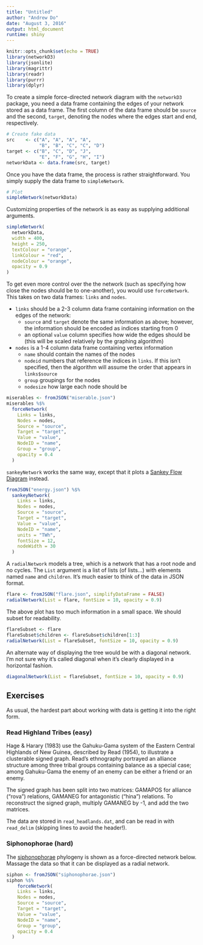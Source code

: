 ```yaml
---
title: "Untitled"
author: "Andrew Do"
date: "August 3, 2016"
output: html_document
runtime: shiny
---
```


```r
knitr::opts_chunk$set(echo = TRUE)
library(networkD3)
library(jsonlite)
library(magrittr)
library(readr)
library(purrr)
library(dplyr)
```

To create a simple force-directed network diagram with the `networkD3` package, you need a data frame containing the edges of your network stored as a data frame.  The first column of the data frame should be `source` and the second, `target`, denoting the nodes where the edges start and end, respectively.
```r
# Create fake data
src    <- c("A", "A", "A", "A",
            "B", "B", "C", "C", "D")
target <- c("B", "C", "D", "J",
            "E", "F", "G", "H", "I")
networkData <- data.frame(src, target)
```

Once you have the data frame, the process is rather straightforward.  You simply supply the data frame to `simpleNetwork`.
```r
# Plot
simpleNetwork(networkData)
```

Customizing properties of the network is as easy as supplying additional arguments.
```r
simpleNetwork(
  networkData, 
  width = 400,
  height = 250,
  textColour = "orange",
  linkColour = "red",
  nodeColour = "orange", 
  opacity = 0.9
)
```

To get even more control over the the network (such as specifying how close the nodes should be to one-another), you would use `forceNetwork`.  This takes on two data frames: `links` and `nodes`.

* `links` should be a 2-3 column data frame containing information on the edges of the network:
    + `source` and `target` denote the same information as above; however, the information should be encoded as indices starting from 0
    + an optional `value` column specifies how wide the edges should be (this will be scaled relatively by the graphing algorithm)
* `nodes` is a 1-4 column data frame containing vertex information
    + `name` should contain the names of the nodes
    + `nodeid` numbers that reference the indices in `links`.  If this isn't specified, then the algorithm will assume the order that appears in `links$source`
    + `group` groupings for the nodes
    + `nodesize` how large each node should be

```r
miserables <- fromJSON("miserable.json")
miserables %$%
  forceNetwork(
    Links = links, 
    Nodes = nodes, 
    Source = "source",
    Target = "target", 
    Value = "value", 
    NodeID = "name", 
    Group = "group", 
    opacity = 0.4
  )
```

`sankeyNetwork` works the same way, except that it plots a [Sankey Flow Diagram](https://en.wikipedia.org/wiki/Sankey_diagram) instead.

```r
fromJSON("energy.json") %$%
  sankeyNetwork(
    Links = links,
    Nodes = nodes,
    Source = "source",
    Target = "target",
    Value = "value",
    NodeID = "name",
    units = "TWh",
    fontSize = 12,
    nodeWidth = 30
  )
```

A `radialNetwork` models a tree, which is a network that has a root node and no cycles.  The `List` argument is a list of lists (of lists...) with elements named `name` and `children`.  It's much easier to think of the data in JSON format.
```r
flare <- fromJSON("flare.json", simplifyDataFrame = FALSE) 
radialNetwork(List = flare, fontSize = 10, opacity = 0.9)
```

The above plot has too much information in a small space.  We should subset for readability.
```r
flareSubset <- flare
flareSubset$children <- flareSubset$children[1:3]
radialNetwork(List = flareSubset, fontSize = 10, opacity = 0.9)
```

An alternate way of displaying the tree would be with a diagonal network.  I'm not sure why it's called diagonal when it's clearly displayed in a horizontal fashion.
```r
diagonalNetwork(List = flareSubset, fontSize = 10, opacity = 0.9)
```

## Exercises
As usual, the hardest part about working with data is getting it into the right form.

### Read Highland Tribes (easy)
Hage & Harary (1983) use the Gahuku-Gama system of the Eastern Central Highlands of New Guinea, described by Read (1954), to illustrate a clusterable signed graph. Read's ethnography portrayed an alliance structure among three tribal groups containing balance as a special case; among Gahuku-Gama the enemy of an enemy can be either a friend or an enemy.

The signed graph has been split into two matrices: GAMAPOS for alliance ("rova") relations, GAMANEG for antagonistic ("hina") relations. To reconstruct the signed graph, multiply GAMANEG by -1, and add the two matrices.

The data are stored in `read_headlands.dat`, and can be read in with `read_delim` (skipping lines to avoid the header!).

### Siphonophorae (hard)
The [siphonophorae](https://en.wikipedia.org/wiki/Siphonophorae) phylogeny is shown as a force-directed network below.  Massage the data so that it can be displayed as a radial network.
```r
siphon <- fromJSON("siphonophorae.json")
siphon %$%
    forceNetwork(
    Links = links, 
    Nodes = nodes, 
    Source = "source",
    Target = "target", 
    Value = "value", 
    NodeID = "name", 
    Group = "group", 
    opacity = 0.4
  )
```
